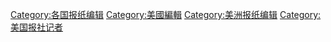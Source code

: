 [[Category:各国报纸编辑|Category:各国报纸编辑]]
[[Category:美國編輯|Category:美國編輯]]
[[Category:美洲报纸编辑|Category:美洲报纸编辑]]
[[Category:美国报社记者|Category:美国报社记者]]